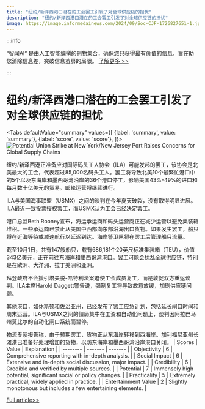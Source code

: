 ```yaml
---
title: "纽约/新泽西港口潜在的工会罢工引发了对全球供应链的担忧"
description: "纽约/新泽西港口潜在的工会罢工引发了对全球供应链的担忧"
image: https://image.informedainews.com/2024/09/Soc-CJF-1726827651-1.jpg
---
```



:::info

“智闻AI“ 是由人工智能编撰的刊物集合，确保您只获得最有价值的信息，旨在助您消除信息差，突破信息茧房的局限。  [了解更多 >>](/)

:::

# 纽约/新泽西港口潜在的工会罢工引发了对全球供应链的担忧


<Tabs
	defaultValue="summary"
	values={[
	{label: 'summary', value: 'summary'},
	{label: 'score', value: 'score'},
]}>
<TabItem value="summary">
<img
  src="https://image.informedainews.com/2024/09/Soc-CJF-1726827651-1.jpg"
  alt="Potential Union Strike at New York/New Jersey Port Raises Concerns for Global Supply Chains"
/>



纽约/新泽西港正准备应对国际码头工人协会（ILA）可能发起的罢工，该协会是北美最大的工会，代表超过85,000名码头工人。罢工将导致北美10个最繁忙港口中的5个以及东海岸和墨西哥湾沿岸的36个港口停工，影响美国43%-49%的进口和每月数十亿美元的贸易。邮轮运营将继续进行。

ILA与美国海事联盟（USMX）之间的谈判在今年夏天破裂，没有取得明显进展。ILA最近一致投票授权罢工，而USMX认为工会已经决定罢工。

港口总监Beth Rooney宣布，海运承运商和码头运营商正在减少运营以避免集装箱堆积。一些承运商已禁止从美国中西部向东部沿海出口货物。如果发生罢工，船只将在近海等待或减速航行以延迟到达。海岸警卫队将在罢工后管理船只流量。

截至10月1日，共有147艘船只，载有686,181个20英尺标准集装箱（TEU），价值343亿美元，正在前往东海岸和墨西哥湾港口。罢工可能会扰乱全球供应链，特别是在欧洲、大洋洲、拉丁美洲和亚洲。

拜登政府不会援引塔夫脱-哈特利法案迫使工会成员复工，而是敦促双方重返谈判。ILA主席Harold Daggett警告说，强制复工将导致故意放缓，加剧供应链问题。

其他港口，如休斯顿和佐治亚州，已经发布了罢工应急计划，包括延长闸口时间和周末运营。ILA与USMX之间的僵局集中在工资和自动化问题上，谈判因阿拉巴马州莫比尔的自动化闸口系统而暂停。

物流专家报告称，由于预期罢工，货物正从东海岸转移到西海岸。加利福尼亚州长滩港已准备好处理增加的货物，以防东海岸和墨西哥湾沿岸港口关闭。
</TabItem>
<TabItem value="score">
	| Scores     | Value   | Explanation |
	| -------- | ------- | ------- |
	| Objectivity  | 6    | Comprehensive reporting with in-depth analysis.    |
	| Social Impact | 6     | Extensive and in-depth social discussion, major impact.    |
	| Credibility    | 6    | Credible and verified by multiple sources.    |
	| Potential    | 7    | Immensely high potential, significant social or policy changes.    |
	| Practicality    | 5    | Extremely practical, widely applied in practice.    |
	| Entertainment Value    | 2    | Slightly monotonous but includes a few entertaining elements.    |
</TabItem>
</Tabs>

[Full article>>](https://www.cnbc.com/2024/09/19/largest-port-on-east-coast-begins-preparations-for-a-strike.html)
